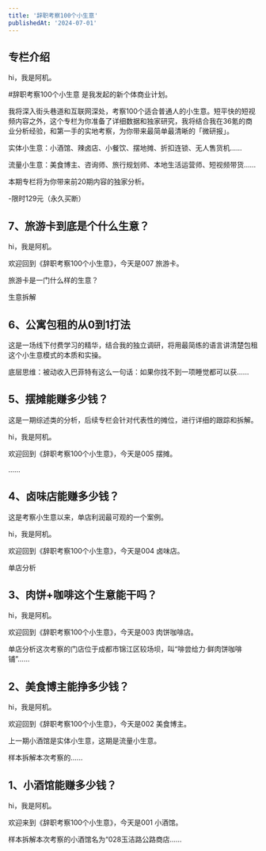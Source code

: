 ```yaml
---
title: '辞职考察100个小生意'
publishedAt: '2024-07-01'
---
```


## 专栏介绍

hi，我是阿机。  
  
#辞职考察100个小生意 是我发起的新个体商业计划。  
  
我将深入街头巷道和互联网深处，考察100个适合普通人的小生意。短平快的短视频内容之外，这个专栏为你准备了详细数据和独家研究，我将结合我在36氪的商业分析经验，和第一手的实地考察，为你带来最简单最清晰的「微研报」。  
  
实体小生意：小酒馆、辣卤店、小餐饮、摆地摊、折扣连锁、无人售货机……  
  
流量小生意：美食博主、咨询师、旅行规划师、本地生活运营师、短视频带货……  
  
本期专栏将为你带来前20期内容的独家分析。  
  
-限时129元（永久买断）

## 7、旅游卡到底是个什么生意？
hi，我是阿机。

欢迎回到《辞职考察100个小生意》，今天是007 旅游卡。

旅游卡是一门什么样的生意？

生意拆解

## 6、公寓包租的从0到1打法
这是一场线下付费学习的精华，结合我的独立调研，将用最简练的语言讲清楚包租这个小生意模式的本质和实操。

底层思维：被动收入巴菲特有这么一句话：如果你找不到一项睡觉都可以获......

## 5、摆摊能赚多少钱？
这是一期综述类的分析，后续专栏会针对代表性的摊位，进行详细的跟踪和拆解。

hi，我是阿机。

欢迎回到《辞职考察100个小生意》，今天是005 摆摊。

......

## 4、卤味店能赚多少钱？
这是考察小生意以来，单店利润最可观的一个案例。

hi，我是阿机。

欢迎回到《辞职考察100个小生意》，今天是004 卤味店。

单店分析

## 3、肉饼+咖啡这个生意能干吗？
hi，我是阿机。

欢迎回到《辞职考察100个小生意》，今天是003 肉饼咖啡店。

单店分析这次考察的门店位于成都市锦江区较场坝，叫“啡尝给力·鲜肉饼咖啡铺”......

## 2、美食博主能挣多少钱？
hi，我是阿机。

欢迎回到《辞职考察100个小生意》，今天是002 美食博主。

上一期小酒馆是实体小生意，这期是流量小生意。

样本拆解本次考察的......

## 1、小酒馆能赚多少钱？
hi，我是阿机。

欢迎来到《辞职考察100个小生意》，今天是001 小酒馆。

样本拆解本次考察的小酒馆名为“028玉洁路公路商店......

